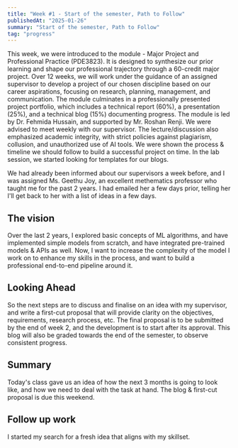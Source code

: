 ```yaml
---
title: "Week #1 - Start of the semester, Path to Follow"
publishedAt: "2025-01-26"
summary: "Start of the semester, Path to Follow"
tag: "progress"
---
```


This week, we were introduced to the module - Major Project and Professional Practice (PDE3823). It is designed to synthesize our prior learning and shape our professional trajectory through a 60-credit major project.
Over 12 weeks, we will work under the guidance of an assigned supervisor to develop a project of our chosen discipline based on our career aspirations, focusing on research, planning, management, and communication. 
The module culminates in a professionally presented project portfolio, which includes a technical report (60%), a presentation (25%), and a technical blog (15%) documenting progress.
The module is led by Dr. Fehmida Hussain, and supported by Mr. Roshan Renji. We were advised to meet weekly with our supervisor. 
The lecture/discussion also emphasized academic integrity, with strict policies against plagiarism, collusion, and unauthorized use of AI tools.
We were shown the process & timeline we should follow to build a successful project on time. 
In the lab session, we started looking for templates for our blogs. 

We had already been informed about our supervisors a week before, and I was assigned Ms. Geethu Joy, an excellent methematics professor who taught me for the past 2 years. 
I had emailed her a few days prior, telling her I'll get back to her with a list of ideas in a few days. 


## The vision

Over the last 2 years, I explored basic concepts of ML algorithms, and have implemented simple models from scratch, and have integrated pre-trained models & APIs as well. Now, I want to increase the complexity of the model I work on to enhance my skills in the process, and want to build a professional end-to-end pipeline around it. 

## Looking Ahead

So the next steps are to discuss and finalise on an idea with my supervisor, and write a first-cut proposal that will provide clarity on the objectives, requirements, research process, etc. The final proposal is to be submitted by the end of week 2, and the development is to start after its approval.
This blog will also be graded towards the end of the semester, to observe consistent progress. 

## Summary

Today's class gave us an idea of how the next 3 months is going to look like, and how we need to deal with the task at hand. The blog & first-cut proposal is due this weekend. 

## Follow up work

I started my search for a fresh idea that aligns with my skillset.